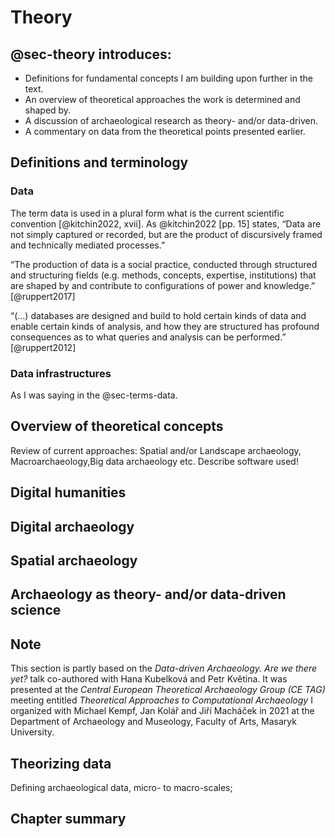 # Theory {#sec-theory}

:::{.callout-note}

## @sec-theory introduces: {.unnumbered}

- Definitions for fundamental concepts I am building upon further in the text.
- An overview of theoretical approaches the work is determined and shaped by.
- A discussion of archaeological research as theory- and/or data-driven.
- A commentary on data from the theoretical points presented earlier.

:::

## Definitions and terminology {#sec-terms}

### Data {#sec-terms-data}

The term data is used in a plural form what is the current scientific convention [@kitchin2022, xvii].
As @kitchin2022 [pp. 15] states, "Data are not simply captured or recorded, but are the product of discursively framed and technically mediated processes."

"The production of data is a social practice, conducted through structured and structuring fields (e.g. methods, concepts, expertise, institutions) that are shaped by and contribute to configurations of power and knowledge." [@ruppert2017]

"(...) databases are designed and build to hold certain kinds of data and enable certain kinds of analysis, and how they are structured has profound consequences as to what queries and analysis can be performed." [@ruppert2012]


### Data infrastructures {#sec-terms-infra}

As I was saying in the @sec-terms-data.

<!-- ============================================================================= -->

## Overview of theoretical concepts {#sec-concepts}

Review of current approaches: Spatial and/or Landscape archaeology, Macroarchaeology,Big data archaeology etc.
Describe software used!

## Digital humanities

## Digital archaeology

## Spatial archaeology


## Archaeology as theory- and/or data-driven science

::: {.callout-note}
## Note
This section is partly based on the *Data-driven Archaeology. Are we there yet?* talk co-authored with Hana Kubelková and Petr Květina.
It was presented at the *Central European Theoretical Archaeology Group (CE TAG)* meeting entitled *Theoretical Approaches to Computational Archaeology* I organized with Michael Kempf, Jan Kolář and Jiří Macháček in 2021 at the Department of Archaeology and Museology, Faculty of Arts, Masaryk University.
:::



## Theorizing data

Defining archaeological data, micro- to macro-scales;


## Chapter summary {.unnumbered}

<!-- One paragraph summarising what is the chapter about. -->
